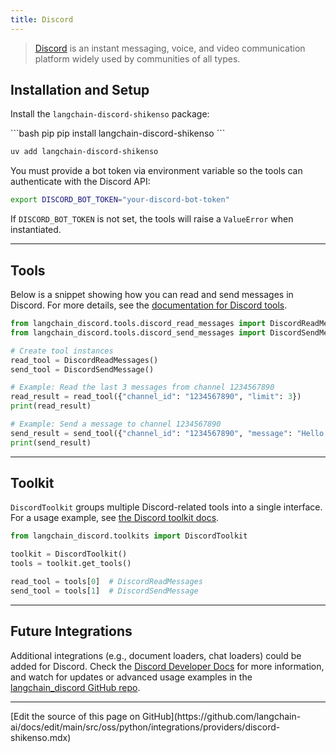 ```yaml
---
title: Discord
---
```


> [Discord](https://discord.com/) is an instant messaging, voice, and video communication platform widely used by communities of all types.

## Installation and Setup

Install the `langchain-discord-shikenso` package:

<CodeGroup>
```bash pip
pip install langchain-discord-shikenso
```

```bash uv
uv add langchain-discord-shikenso
```
</CodeGroup>

You must provide a bot token via environment variable so the tools can authenticate with the Discord API:

```bash
export DISCORD_BOT_TOKEN="your-discord-bot-token"
```

If `DISCORD_BOT_TOKEN` is not set, the tools will raise a `ValueError` when instantiated.

---

## Tools

Below is a snippet showing how you can read and send messages in Discord. For more details, see the [documentation for Discord tools](/oss/python/integrations/tools/discord).

```python
from langchain_discord.tools.discord_read_messages import DiscordReadMessages
from langchain_discord.tools.discord_send_messages import DiscordSendMessage

# Create tool instances
read_tool = DiscordReadMessages()
send_tool = DiscordSendMessage()

# Example: Read the last 3 messages from channel 1234567890
read_result = read_tool({"channel_id": "1234567890", "limit": 3})
print(read_result)

# Example: Send a message to channel 1234567890
send_result = send_tool({"channel_id": "1234567890", "message": "Hello from Markdown example!"})
print(send_result)
```

---

## Toolkit

`DiscordToolkit` groups multiple Discord-related tools into a single interface. For a usage example, see [the Discord toolkit docs](/oss/python/integrations/tools/discord).

```python
from langchain_discord.toolkits import DiscordToolkit

toolkit = DiscordToolkit()
tools = toolkit.get_tools()

read_tool = tools[0]  # DiscordReadMessages
send_tool = tools[1]  # DiscordSendMessage
```

---

## Future Integrations

Additional integrations (e.g., document loaders, chat loaders) could be added for Discord.
Check the [Discord Developer Docs](https://discord.com/developers/docs/intro) for more information, and watch for updates or advanced usage examples in the [langchain_discord GitHub repo](https://github.com/Shikenso-Analytics/langchain-discord).

---

<Callout icon="pen-to-square" iconType="regular">
  [Edit the source of this page on GitHub](https://github.com/langchain-ai/docs/edit/main/src/oss/python/integrations/providers/discord-shikenso.mdx)
</Callout>

